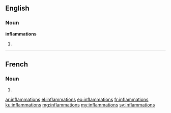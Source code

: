 ==English==

===Noun===
'''inflammations'''

# {{plural of|inflammation}}

----

==French==

===Noun===
{{head|fr|g=f-p}}

# {{plural of|inflammation|lang=fr}}

[[ar:inflammations]]
[[el:inflammations]]
[[eo:inflammations]]
[[fr:inflammations]]
[[ku:inflammations]]
[[mg:inflammations]]
[[my:inflammations]]
[[sv:inflammations]]